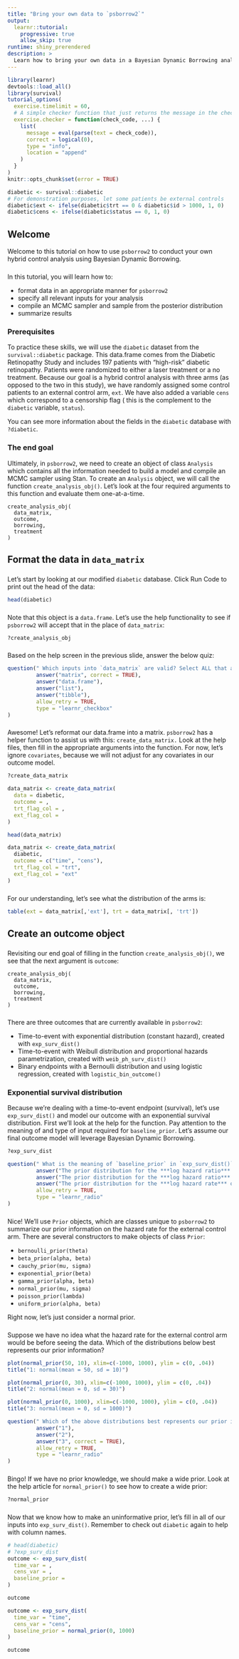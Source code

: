```yaml
---
title: "Bring your own data to `psborrow2`"
output:
  learnr::tutorial:
    progressive: true
    allow_skip: true
runtime: shiny_prerendered
description: >
  Learn how to bring your own data in a Bayesian Dynamic Borrowing analysis of `psborrow2`.
---
```


```r
library(learnr)
devtools::load_all()
library(survival)
tutorial_options(
  exercise.timelimit = 60,
  # A simple checker function that just returns the message in the check chunk
  exercise.checker = function(check_code, ...) {
    list(
      message = eval(parse(text = check_code)),
      correct = logical(0),
      type = "info",
      location = "append"
    )
  }
)
knitr::opts_chunk$set(error = TRUE)

diabetic <- survival::diabetic
# For demonstration purposes, let some patients be external controls
diabetic$ext <- ifelse(diabetic$trt == 0 & diabetic$id > 1000, 1, 0)
diabetic$cens <- ifelse(diabetic$status == 0, 1, 0)

```

## Welcome

Welcome to this tutorial on how to use `psborrow2` to conduct your own hybrid control analysis using 
Bayesian Dynamic Borrowing. 

###

In this tutorial, you will learn how to:

* format data in an appropriate manner for `psborrow2`
* specify all relevant inputs for your analysis
* compile an MCMC sampler and sample from the posterior distribution
* summarize results

### Prerequisites

To practice these skills, we will use the `diabetic` dataset from the `survival::diabetic` package. This data.frame comes from the Diabetic Retinopathy Study and includes 197 patients with 
"high-risk" diabetic retinopathy. Patients were randomized to either a laser treatment or a no treatment. Because our goal is a hybrid control analysis with three arms (as opposed to the two
in this study), we have randomly assigned some control patients to an external control arm, `ext`. We have also added a variable `cens` which correspond to a censorship flag (
this is the complement to the `diabetic` variable, `status`). 

You can see more information about the fields in the `diabetic` database with `?diabetic`.

### The end goal

Ultimately, in `psborrow2`, we need to create an object
of class `Analysis` which contains all the information needed to build a model
and compile an MCMC sampler using Stan. To create an `Analysis` object,
we will call the function `create_analysis_obj()`. Let's look at the four
required arguments to this function and evaluate them one-at-a-time.

```
create_analysis_obj(
  data_matrix,
  outcome,
  borrowing,
  treatment
)
```

## Format the data in `data_matrix`

###

Let's start by looking at our modified `diabetic` database. Click Run Code to print out the head of the data:

```r
head(diabetic)
```

###

Note that this object is a `data.frame`. Let's use the help functionality to see if
`psborrow2` will accept that in the place of `data_matrix`:

```r
?create_analysis_obj
```

### 

Based on the help screen in the previous slide, answer the below quiz:

```r
question(" Which inputs into `data_matrix` are valid? Select ALL that apply",
         answer("matrix", correct = TRUE),
         answer("data.frame"),
         answer("list"),
         answer("tibble"),
         allow_retry = TRUE,
         type = "learnr_checkbox"
)
```

###

Awesome! Let's reformat our data.frame into a matrix. `psborrow2` has a helper function to assist us with this: `create_data_matrix.` Look at the help files, then fill in the
appropriate arguments into the function. For now, let's ignore `covariates`, because we will not adjust for any covariates in our outcome model.


```r
?create_data_matrix
```

```r
data_matrix <- create_data_matrix(
  data = diabetic,
  outcome = ,
  trt_flag_col = ,
  ext_flag_col = 
)

head(data_matrix)
```

```r
data_matrix <- create_data_matrix(
  diabetic,
  outcome = c("time", "cens"),
  trt_flag_col = "trt",
  ext_flag_col = "ext"
)
```

###

For our understanding, let's see what the distribution of the arms is:

```r
table(ext = data_matrix[,'ext'], trt = data_matrix[, 'trt'])
```

## Create an outcome object

###

Revisiting our end goal of filling in the function `create_analysis_obj()`, we see 
that the next argument is `outcome`:

```
create_analysis_obj(
  data_matrix,
  outcome,
  borrowing,
  treatment
)
```

###

There are three outcomes that are currently available in `psborrow2`:

* Time-to-event with exponential distribution (constant hazard), created with
`exp_surv_dist()`
* Time-to-event with Weibull distribution and proportional hazards
parametrization, created with `weib_ph_surv_dist()`
* Binary endpoints with a Bernoulli distribution and using logistic regression,
created with `logistic_bin_outcome()`

### Exponential survival distribution

Because we're dealing with a time-to-event endpoint (survival), let's 
use `exp_surv_dist()` and model our outcome with an exponential survival
distribution. First we'll look at the help for the function. Pay 
attention to the meaning of and type of input required for `baseline_prior`. 
Let's assume our final outcome model will leverage Bayesian Dynamic Borrowing.

```r
?exp_surv_dist
```

```r
question(" What is the meaning of `baseline_prior` in `exp_surv_dist()`?",
         answer("The prior distribution for the ***log hazard ratio*** between ***treatment and control***"),
         answer("The prior distribution for the ***log hazard ratio*** between ***external and internal arms***"),
         answer("The prior distribution for the ***log hazard rate*** of the ***external control arm***", correct = TRUE),
         allow_retry = TRUE,
         type = "learnr_radio"
)
```

###

Nice! We'll use `Prior` objects, which are classes unique to `psborrow2` to summarize our prior information on the
hazard rate for the external control arm. There are several constructors to make objects of class `Prior`:

* `bernoulli_prior(theta)`
* `beta_prior(alpha, beta)`
* `cauchy_prior(mu, sigma)`
* `exponential_prior(beta)`
* `gamma_prior(alpha, beta)`
* `normal_prior(mu, sigma)`
* `poisson_prior(lambda)`
* `uniform_prior(alpha, beta)`

Right now, let's just consider a normal prior.

###

Suppose we have no idea what the hazard rate for the external control arm would be before seeing the data. Which of the distributions below best represents our prior information?

```r
plot(normal_prior(50, 10), xlim=c(-1000, 1000), ylim = c(0, .04))
title("1: normal(mean = 50, sd = 10)")
```

```r
plot(normal_prior(0, 30), xlim=c(-1000, 1000), ylim = c(0, .04))
title("2: normal(mean = 0, sd = 30)")
```

```r
plot(normal_prior(0, 1000), xlim=c(-1000, 1000), ylim = c(0, .04))
title("3: normal(mean = 0, sd = 1000)")
```

```r
question(" Which of the above distributions best represents our prior information?",
         answer("1"),
         answer("2"),
         answer("3", correct = TRUE),
         allow_retry = TRUE,
         type = "learnr_radio"
)
```

###
Bingo! If we have no prior knowledge, we should make a wide prior. Look at the help article for `normal_prior()` to see how to create a wide prior:
```r
?normal_prior
```

###

Now that we know how to make an uninformative prior, let's fill in all of our
inputs into `exp_surv_dist()`. Remember to check out `diabetic` again to 
help with column names.


```r
# head(diabetic)
# ?exp_surv_dist
outcome <- exp_surv_dist(
  time_var = ,
  cens_var = ,
  baseline_prior =
)

outcome
```

```r
outcome <- exp_surv_dist(
  time_var = "time",
  cens_var = "cens",
  baseline_prior = normal_prior(0, 1000)
)

outcome
```

